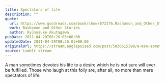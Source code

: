 ```yaml
---
title: Spectators of life
description: ""
quote:
  url: https://www.goodreads.com/book/show/672376.Rashomon_and_Other_Stories
  work: Rashomon and Other Stories
  author: Ryūnosuke Akutagawa
pubDate: 2011-04-29T08:26:03+00:00
updatedDate: 2011-04-29T08:26:03+00:00
originalUrl: https://stream.anglepoised.com/post/5036515398/a-man-sometimes-devotes-his-life-to-a-desire-which
source: tumblr stream
---
```


A man sometimes devotes his life to a desire which he is not sure will ever be fulfilled. Those who laugh at this folly are, after all, no more than mere spectators of life.
